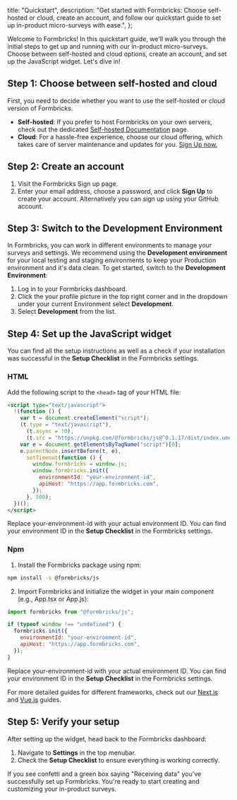 
  title: "Quickstart",
  description:
    "Get started with Formbricks: Choose self-hosted or cloud, create an account, and follow our quickstart guide to set up in-product micro-surveys with ease.",
};

Welcome to Formbricks! In this quickstart guide, we'll walk you through the initial steps to get up and running with our in-product micro-surveys. Choose between self-hosted and cloud options, create an account, and set up the JavaScript widget. Let's dive in!

## Step 1: Choose between self-hosted and cloud

First, you need to decide whether you want to use the self-hosted or cloud version of Formbricks.

- **Self-hosted**: If you prefer to host Formbricks on your own servers, check out the dedicated [Self-hosted Documentation](/docs/self-hosting/deployment) page.
- **Cloud**: For a hassle-free experience, choose our cloud offering, which takes care of server maintenance and updates for you. [Sign Up now.](https://app.formbricks.com/auth/signup)

## Step 2: Create an account

1. Visit the Formbricks Sign up page.
2. Enter your email address, choose a password, and click **Sign Up** to create your account. Alternatively you can sign up using your GitHub account.

## Step 3: Switch to the Development Environment

In Formbricks, you can work in different environments to manage your surveys and settings. We recommend using the **Development environment** for your local testing and staging environments to keep your Production environment and it's data clean. To get started, switch to the **Development Environment**:

1. Log in to your Formbricks dashboard.
2. Click the your profile picture in the top right corner and in the dropdown under your current Environment select **Development**.
3. Select **Development** from the list.

## Step 4: Set up the JavaScript widget

You can find all the setup instructions as well as a check if your installation was successful in the **Setup Checklist** in the Formbricks settings.

### HTML

Add the following script to the `<head>` tag of your HTML file:

```html
<script type="text/javascript">
  !(function () {
    var t = document.createElement("script");
    (t.type = "text/javascript"),
      (t.async = !0),
      (t.src = "https://unpkg.com/@formbricks/js@^0.1.17/dist/index.umd.js");
    var e = document.getElementsByTagName("script")[0];
    e.parentNode.insertBefore(t, e),
      setTimeout(function () {
        window.formbricks = window.js;
        window.formbricks.init({
          environmentId: "your-environment-id",
          apiHost: "https://app.formbricks.com",
        });
      }, 500);
  })();
</script>
```

Replace your-environment-id with your actual environment ID. You can find your environment ID in the **Setup Checklist** in the Formbricks settings.

### Npm

1. Install the Formbricks package using npm:

```bash
npm install -s @formbricks/js
```

2. Import Formbricks and initialize the widget in your main component (e.g., App.tsx or App.js):

```javascript
import formbricks from "@formbricks/js";

if (typeof window !== "undefined") {
  formbricks.init({
    environmentId: "your-environment-id",
    apiHost: "https://app.formbricks.com",
  });
}
```

Replace your-environment-id with your actual environment ID. You can find your environment ID in the **Setup Checklist** in the Formbricks settings.

For more detailed guides for different frameworks, check out our [Next.js](/docs/getting-started/nextjs) and [Vue.js](/docs/getting-started/vuejs) guides.

## Step 5: Verify your setup

After setting up the widget, head back to the Formbricks dashboard:

1. Navigate to **Settings** in the top menubar.
2. Check the **Setup Checklist** to ensure everything is working correctly.

If you see confetti and a green box saying "Receiving data" you've successfully set up Formbricks. You're ready to start creating and customizing your in-product surveys.

